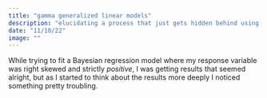 ```yaml
---
title: "gamma generalized linear models"
description: "elucidating a process that just gets hidden behind using glm()"
date: "11/10/22"
image: ""
---
```


While trying to fit a Bayesian regression model where my response variable was right skewed and strictly *positive*, I was getting results that seemed alright, but as I started to think about the results more deeply I noticed something pretty troubling.


